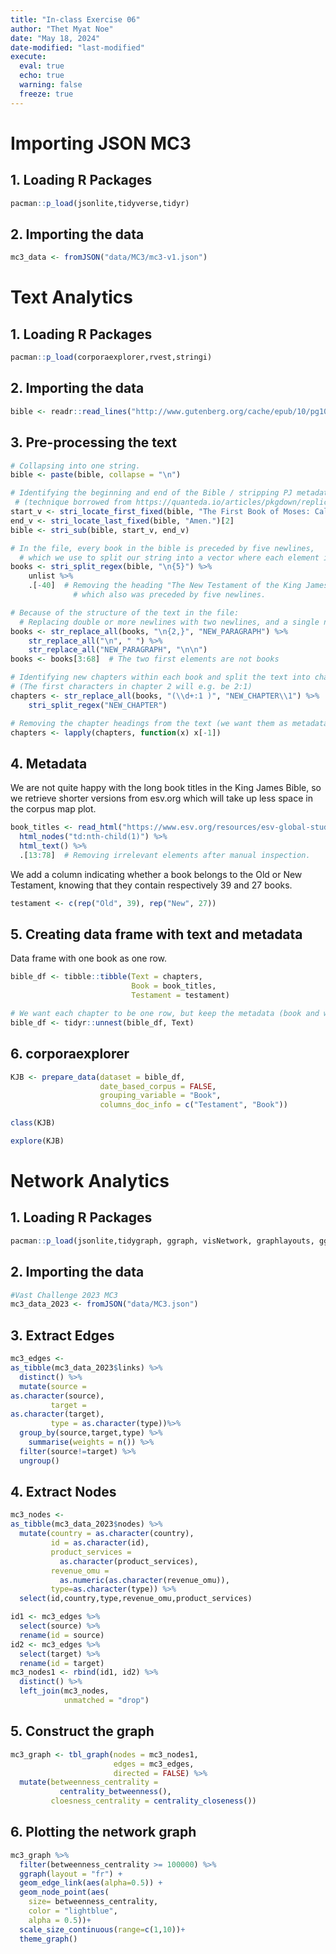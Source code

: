 ```yaml
---
title: "In-class Exercise 06"
author: "Thet Myat Noe"
date: "May 18, 2024"
date-modified: "last-modified"
execute:
  eval: true
  echo: true
  warning: false
  freeze: true
---
```

# Importing JSON MC3
## 1. Loading R Packages

```r
pacman::p_load(jsonlite,tidyverse,tidyr)
```

## 2. Importing the data

```r
mc3_data <- fromJSON("data/MC3/mc3-v1.json")
```

# Text Analytics
## 1. Loading R Packages

```r
pacman::p_load(corporaexplorer,rvest,stringi)
```

## 2. Importing the data

```r
bible <- readr::read_lines("http://www.gutenberg.org/cache/epub/10/pg10.txt")
```

## 3. Pre-processing the text

```r
# Collapsing into one string.
bible <- paste(bible, collapse = "\n")

# Identifying the beginning and end of the Bible / stripping PJ metadata
 # (technique borrowed from https://quanteda.io/articles/pkgdown/replication/digital-humanities.html).
start_v <- stri_locate_first_fixed(bible, "The First Book of Moses: Called Genesis")[1]
end_v <- stri_locate_last_fixed(bible, "Amen.")[2]
bible <- stri_sub(bible, start_v, end_v)

# In the file, every book in the bible is preceded by five newlines,
  # which we use to split our string into a vector where each element is a book.
books <- stri_split_regex(bible, "\n{5}") %>%
    unlist %>%
    .[-40]  # Removing the heading "The New Testament of the King James Bible",
              # which also was preceded by five newlines.

# Because of the structure of the text in the file:
  # Replacing double or more newlines with two newlines, and a single newline with space.
books <- str_replace_all(books, "\n{2,}", "NEW_PARAGRAPH") %>%
    str_replace_all("\n", " ") %>%
    str_replace_all("NEW_PARAGRAPH", "\n\n")
books <- books[3:68]  # The two first elements are not books

# Identifying new chapters within each book and split the text into chapters.
# (The first characters in chapter 2 will e.g. be 2:1)
chapters <- str_replace_all(books, "(\\d+:1 )", "NEW_CHAPTER\\1") %>%
    stri_split_regex("NEW_CHAPTER")

# Removing the chapter headings from the text (we want them as metadata).
chapters <- lapply(chapters, function(x) x[-1])
```

## 4. Metadata
We are not quite happy with the long book titles in the King James Bible, so we retrieve shorter versions from esv.org which will take up less space in the corpus map plot.
```r
book_titles <- read_html("https://www.esv.org/resources/esv-global-study-bible/list-of-abbreviations") %>%
  html_nodes("td:nth-child(1)") %>%
  html_text() %>%
  .[13:78]  # Removing irrelevant elements after manual inspection.
```

We add a column indicating whether a book belongs to the Old or New Testament, knowing that they contain respectively 39 and 27 books.
```r
testament <- c(rep("Old", 39), rep("New", 27))
```

## 5. Creating data frame with text and metadata
Data frame with one book as one row.
```r
bible_df <- tibble::tibble(Text = chapters,
                           Book = book_titles,
                           Testament = testament)

# We want each chapter to be one row, but keep the metadata (book and which testament).
bible_df <- tidyr::unnest(bible_df, Text)
```


## 6. corporaexplorer
```r
KJB <- prepare_data(dataset = bible_df,
                    date_based_corpus = FALSE,
                    grouping_variable = "Book",
                    columns_doc_info = c("Testament", "Book"))
```

```r
class(KJB)
```

```r
explore(KJB)
```

# Network Analytics
## 1. Loading R Packages
```r
pacman::p_load(jsonlite,tidygraph, ggraph, visNetwork, graphlayouts, ggforce, skimr, tidytext, tidyverse,tidyr)
```
## 2. Importing the data

```r
#Vast Challenge 2023 MC3
mc3_data_2023 <- fromJSON("data/MC3.json")
```

## 3. Extract Edges
```r
mc3_edges <-
as_tibble(mc3_data_2023$links) %>%
  distinct() %>%
  mutate(source =
as.character(source),
         target =
as.character(target),
         type = as.character(type))%>%
  group_by(source,target,type) %>%
    summarise(weights = n()) %>%
  filter(source!=target) %>%
  ungroup()
```

## 4. Extract Nodes
```r
mc3_nodes <-
as_tibble(mc3_data_2023$nodes) %>%
  mutate(country = as.character(country),
         id = as.character(id),
         product_services = 
           as.character(product_services),
         revenue_omu = 
           as.numeric(as.character(revenue_omu)),
         type=as.character(type)) %>%
  select(id,country,type,revenue_omu,product_services)
```

```r
id1 <- mc3_edges %>%
  select(source) %>%
  rename(id = source)
id2 <- mc3_edges %>%
  select(target) %>%
  rename(id = target)
mc3_nodes1 <- rbind(id1, id2) %>%
  distinct() %>%
  left_join(mc3_nodes,
            unmatched = "drop")
```

## 5. Construct the graph
```r
mc3_graph <- tbl_graph(nodes = mc3_nodes1,
                       edges = mc3_edges,
                       directed = FALSE) %>%
  mutate(betweenness_centrality =
           centrality_betweenness(),
         cloesness_centrality = centrality_closeness())
```

## 6. Plotting the network graph
```r
mc3_graph %>%
  filter(betweenness_centrality >= 100000) %>%
  ggraph(layout = "fr") +
  geom_edge_link(aes(alpha=0.5)) +
  geom_node_point(aes(
    size= betweenness_centrality,
    color = "lightblue",
    alpha = 0.5))+
  scale_size_continuous(range=c(1,10))+
  theme_graph()
  
```